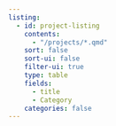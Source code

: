 ```yaml
---
listing: 
  - id: project-listing
    contents:
      - "/projects/*.qmd"
    sort: false
    sort-ui: false
    filter-ui: true
    type: table
    fields: 
      - title
      - Category
    categories: false
---
```


::: project-listing
:::
